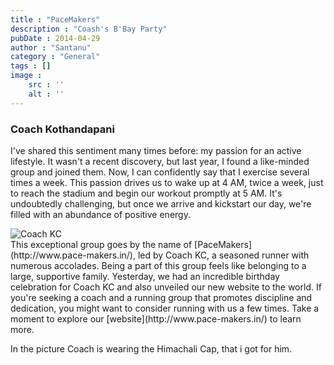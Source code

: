 ```yaml
---
title : "PaceMakers"
description : "Coash's B'Bay Party"
pubDate : 2014-04-29
author : "Santanu"
category : "General"
tags : []
image :
    src : ''
    alt : ''
---
```


### Coach Kothandapani

I've shared this sentiment many times before: my passion for an active lifestyle. It wasn't a recent discovery, but last year, I found a like-minded group and joined them. Now, I can confidently say that I exercise several times a week. This passion drives us to wake up at 4 AM, twice a week, just to reach the stadium and begin our workout promptly at 5 AM. It's undoubtedly challenging, but once we arrive and kickstart our day, we're filled with an abundance of positive energy.

<div class="lg:flex">
  <div class="lg:w-2/5 mr-4">
    <Image src={pic1} alt="Coach KC" class="inline rounded-lg"/>
  </div>
  <div class="lg:w-3/5">
  This exceptional group goes by the name of [PaceMakers](http://www.pace-makers.in/), led by Coach KC, a seasoned runner with numerous accolades. Being a part of this group feels like belonging to a large, supportive family. Yesterday, we had an incredible birthday celebration for Coach KC and also unveiled our new website to the world. If you're seeking a coach and a running group that promotes discipline and dedication, you might want to consider running with us a few times. Take a moment to explore our [website](http://www.pace-makers.in/) to learn more.

  In the picture Coach is wearing the Himachali Cap, that i got for him.
  </div>
</div>    
    




